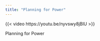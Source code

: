 ```yaml
---
title: "Planning for Power"
---
```


{{< video https://youtu.be/nyvswy8jBlU >}}

Planning for Power
